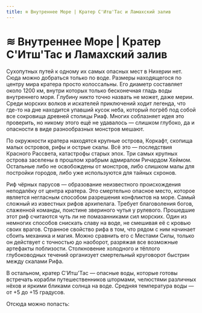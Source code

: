 ```yaml
---
title: ≋ Внутреннее Море | Кратер С'Итш'Тас и Ламахский залив
---
```

# ≋ Внутреннее Море | Кратер С'Итш'Тас и Ламахский залив


Сухопутных путей к одному их самых опасных мест в Нихерии нет. Сюда можно добраться только по воде.
Размеры находящегося по центру мира кратера просто колоссальны. Его диаметр составляет около 1200 км, внутри которых только бесконечная гладь воды внутреннего моря. Глубину никто точно назвать не может, даже мерии. Среди морских волков и искателей приключений ходит легенда, что где-то на дне находится упавший кусок неба, который погрёб под собой все сокровища древней столицы Риаф. Многих соблазняет идея это проверить, но никому этого ещё не удавалось — слишком глубоко, да и опасности в виде разнообразных монстров мешают.

По окружности кратера находятся крупные острова, Коркафт, скопища малых островов, рифы и острые скалы. Всё это — последствия Красного Рассвета, катастрофы старых эпох.
Три самых крупных острова заселены в прошлом храбрым адмиралом Ричардом Хеймом. Остальные либо не освобождены от монстров, либо слишком малы для постройки городов, либо уже используются для тайных схронов.

Риф чёрных парусов — образование неизвестного происхождения неподалёку от центра кратера. Это смертельно опасное место, которое является негласным способом разрешения конфликтов на море. Самый сложный из известных рифов архипелага. Требует благоволения богов, слаженной команды, поистине звериного чутья у рулевого. Прошедшие этот риф считаются чуть ли не помазанниками сил морских. Один из немногих способов снискать славу на воде, не смешивая её с кровью своих врагов.
Странное свойство рифа в том, что рядом с ним начинает сбоить механика и магия. Можно сравнить его с Местами Силы, только он действует с точностью до наоборот, разряжая все возможные артефакты поблизости. Столкновение холодного и тёплого глубоководных течений организует смертельный круговорот быстрин между скалами Рифа.

В остальном, кратер С'Итш'Тас — опасные воды, которые готовы встречать корабли путешественников штормами, челюстями различных нёхов и яркими бликами солнца на воде.
Средняя температура воды — от +5 до +15 градусов.

Отсюда можно попасть:<br/><br/>